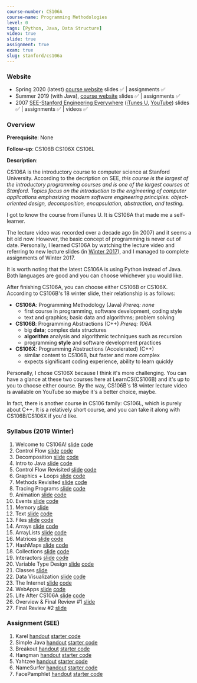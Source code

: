 ```yaml
---
course-number: CS106A
course-name: Programming Methodologies
level: 0
tags: [Python, Java, Data Structure]
video: true
slide: true
assignment: true
exam: true
slug: stanford/cs106a
---
```



### Website

- Spring 2020 (latest) [course website](http://web.stanford.edu/class/cs106a/) slides ✅ | assignments ✅
- Summer 2019 (with Java), [course website](https://web.stanford.edu/class/archive/cs/cs106a/cs106a.1198/) slides ✅ | assignments ✅
- 2007 [SEE-Stanford Engineering Everywhere](https://see.stanford.edu/Course/CS106A) ([iTunes U](https://itunes.apple.com/us/course/programming-methodology/id495054181), [YouTube](https://www.youtube.com/view_play_list?p=84A56BC7F4A1F852)) slides ✅ | assignments ✅ | videos ✅

### Overview

**Prerequisite**: None

**Follow-up**: <Link to="/stanford/cs106b">CS106B</Link> CS106X CS106L

**Description**:

CS106A is the introductory course to computer science at Stanford University. According to the decription on SEE, _this course is the largest of the introductory programming courses and is one of the largest courses at Stanford. Topics focus on the introduction to the engineering of computer applications emphasizing modern software engineering principles: object-oriented design, decomposition, encapsulation, abstraction, and testing._

I got to know the course from iTunes U. It is CS106A that made me a self-learner.

The lecture video was recorded over a decade ago (in 2007) and it seems a bit old now. However, the basic concept of programming is never out of date. Personally, I learned CS106A by watching the lecture video and referring to new lecture slides (in [Winter 2017](http://stanford.edu/class/archive/cs/cs106a/cs106a.1174/)), and I managed to complete assignments of Winter 2017.

It is worth noting that the latest CS106A is using Python instead of Java. Both languages are good and you can choose whichever you would like.

After finishing CS106A, you can choose either CS106B or CS106X. According to CS106B's 18 winter slide, their relationship is as follows:

- **CS106A**: Programming Methodology (Java) _Prereq: none_
  - first course in programming, software development, coding style
  - text and graphics; basic data and algorithms; problem solving
- **CS106B**: Programming Abstractions (C++) _Prereq: 106A_
  - big **data**; complex data structures
  - **algorithm** analysis and algorithmic techniques such as recursion
  - programming **style** and software development practices
- **CS106X**: Programming Abstractions (Accelerated) (C++)
  - similar content to CS106B, but faster and more complex
  - expects significant coding experience, ability to learn quickly

Personally, I chose CS106X because I think it's more challenging. You can have a glance at these two courses here at LearnCS(<Link to="./stanford/cs106b">CS106B</Link>) and it's up to you to choose either course. By the way, CS106B's 18 winter lecture video is available on YouTube so maybe it's a better choice, maybe.

In fact, there is another course in CS106 family: CS106L, which is purely about C++. It is a relatively short course, and you can take it along with CS106B/CS106X if you'd like.

### Syllabus (2019 Winter)

1. Welcome to CS106A! [slide](https://web.stanford.edu/class/archive/cs/cs106a/cs106a.1194/lectures/1-Welcome/1-Welcome.pdf) [code](https://web.stanford.edu/class/archive/cs/cs106a/cs106a.1194/lectures/1-Welcome/Lecture1.zip)
2. Control Flow [slide](https://web.stanford.edu/class/archive/cs/cs106a/cs106a.1194/lectures/2-ControlFlow/2-ControlFlow.pdf) [code](https://web.stanford.edu/class/archive/cs/cs106a/cs106a.1194/lectures/2-ControlFlow/MeetKarel.zip)
3. Decomposition [slide](https://web.stanford.edu/class/archive/cs/cs106a/cs106a.1194/lectures/3-Decomposition/3-Decomposition.pdf) [code](https://web.stanford.edu/class/archive/cs/cs106a/cs106a.1194/lectures/3-Decomposition/Lecture3.zip)
4. Intro to Java [slide](https://web.stanford.edu/class/archive/cs/cs106a/cs106a.1194/lectures/4-Variables/4-Variables.pdf) [code](https://web.stanford.edu/class/archive/cs/cs106a/cs106a.1194/lectures/4-Variables/Lecture4.zip)
5. Control Flow Revisited [slide](https://web.stanford.edu/class/archive/cs/cs106a/cs106a.1194/lectures/5-ControlFlowRevisited/5-ControlFlowRevisited.pdf) [code](https://web.stanford.edu/class/archive/cs/cs106a/cs106a.1194/lectures/5-ControlFlowRevisited/Lecture5.zip)
6. Graphics + Loops [slide](https://web.stanford.edu/class/archive/cs/cs106a/cs106a.1194/lectures/6-NestedLoops/6-NestedLoops.pdf) [code](https://web.stanford.edu/class/archive/cs/cs106a/cs106a.1194/lectures/6-NestedLoops/Lecture6.zip)
7. Methods Revisited [slide](https://web.stanford.edu/class/archive/cs/cs106a/cs106a.1194/lectures/7-Methods/7-Methods.pdf) [code](https://web.stanford.edu/class/archive/cs/cs106a/cs106a.1194/lectures/7-Methods/Lecture7.zip)
8. Tracing Programs [slide](https://web.stanford.edu/class/archive/cs/cs106a/cs106a.1194/lectures/8-Tracing/8-Tracing.pdf) [code](https://web.stanford.edu/class/archive/cs/cs106a/cs106a.1194/lectures/8-Tracing/Lecture8.zip)
9. Animation [slide](https://web.stanford.edu/class/archive/cs/cs106a/cs106a.1194/lectures/9-Animation/9-Animation.pdf) [code](https://web.stanford.edu/class/archive/cs/cs106a/cs106a.1194/lectures/9-Animation/Lecture9.zip)
10. Events [slide](https://web.stanford.edu/class/archive/cs/cs106a/cs106a.1194/lectures/10-Events/10-Events.pdf) [code](https://web.stanford.edu/class/archive/cs/cs106a/cs106a.1194/lectures/10-Events/Lecture10.zip)
11. Memory [slide](https://web.stanford.edu/class/archive/cs/cs106a/cs106a.1194/lectures/11-Memory/11-Memory.pdf)
12. Text [slide](https://web.stanford.edu/class/archive/cs/cs106a/cs106a.1194/lectures/12-TextProcessing/12-TextProcessing.pdf) [code](https://web.stanford.edu/class/archive/cs/cs106a/cs106a.1194/lectures/12-TextProcessing/Lecture12.zip)
13. Files [slide](https://web.stanford.edu/class/archive/cs/cs106a/cs106a.1194/lectures/13-Files/13-Files.pdf) [code](https://web.stanford.edu/class/archive/cs/cs106a/cs106a.1194/lectures/13-Files/Lecture13.zip)
14. Arrays [slide](https://web.stanford.edu/class/archive/cs/cs106a/cs106a.1194/lectures/14-Arrays/14-Arrays.pdf) [code](https://web.stanford.edu/class/archive/cs/cs106a/cs106a.1194/lectures/14-Arrays/Lecture14.zip)
15. ArrayLists [slide](https://web.stanford.edu/class/archive/cs/cs106a/cs106a.1194/lectures/15-Lists/15-Lists.pdf) [code](https://web.stanford.edu/class/archive/cs/cs106a/cs106a.1194/lectures/15-Lists/Lecture15.zip)
16. Matrices [slide](https://web.stanford.edu/class/archive/cs/cs106a/cs106a.1194/lectures/16-Matrix/16-Matrix.pdf) [code](https://web.stanford.edu/class/archive/cs/cs106a/cs106a.1194/lectures/16-Matrix/Lecture16.zip)
17. HashMaps [slide](https://web.stanford.edu/class/archive/cs/cs106a/cs106a.1194/lectures/17-HashMaps/17-HashMaps.pdf) [code](https://web.stanford.edu/class/archive/cs/cs106a/cs106a.1194/lectures/17-HashMaps/Lecture17.zip)
18. Collections [slide](https://web.stanford.edu/class/archive/cs/cs106a/cs106a.1194/lectures/18-Collections/18-Collections.pdf) [code](https://web.stanford.edu/class/archive/cs/cs106a/cs106a.1194/lectures/18-Collections/Lecture18.zip)
19. Interactors [slide](https://web.stanford.edu/class/archive/cs/cs106a/cs106a.1194/lectures/19-Interactors/19-Interactors.pdf) [code](https://web.stanford.edu/class/archive/cs/cs106a/cs106a.1194/lectures/19-Interactors/Lecture19.zip)
20. Variable Type Design [slide](https://web.stanford.edu/class/archive/cs/cs106a/cs106a.1194/lectures/20-Classes1/20-Classes1.pdf) [code](https://web.stanford.edu/class/archive/cs/cs106a/cs106a.1194/lectures/20-Classes1/Lecture20.zip)
21. Classes [slide](https://web.stanford.edu/class/archive/cs/cs106a/cs106a.1194/lectures/21-Classes2/21-Classes2.pdf)
22. Data Visualization [slide](https://web.stanford.edu/class/archive/cs/cs106a/cs106a.1194/lectures/22-Practice/22-Practice.pdf) [code](https://web.stanford.edu/class/archive/cs/cs106a/cs106a.1194/lectures/22-Practice/Lecture22.zip)
23. The Internet [slide](https://web.stanford.edu/class/archive/cs/cs106a/cs106a.1194/lectures/23-Internet/23-Internet.pdf) [code](https://web.stanford.edu/class/archive/cs/cs106a/cs106a.1194/lectures/23-Internet/Lecture23.zip)
24. WebApps [slide](https://web.stanford.edu/class/archive/cs/cs106a/cs106a.1194/lectures/24-SocialNetworks/24-SocialNetworks.pdf) [code](https://web.stanford.edu/class/archive/cs/cs106a/cs106a.1194/lectures/24-SocialNetworks/Lecture24.zip)
25. Life After CS106A [slide](https://web.stanford.edu/class/archive/cs/cs106a/cs106a.1194/lectures/25-LifeAfterCS106A/25-LifeAfterCS106A.pdf) [code](https://web.stanford.edu/class/archive/cs/cs106a/cs106a.1194/lectures/25-LifeAfterCS106A/Lecture25.zip)
26. Overview & Final Review #1 [slide](https://web.stanford.edu/class/archive/cs/cs106a/cs106a.1194/handouts/FinalReview1.pdf)
27. Final Review #2 [slide](https://web.stanford.edu/class/archive/cs/cs106a/cs106a.1194/handouts/FinalReview2.pdf)

### Assignment (SEE)

1. Karel [handout](https://see.stanford.edu/materials/icspmcs106a/07-assignment-1-karel.pdf) [starter code](https://see.stanford.edu/materials/icspmcs106a/Assignment1.zip)
2. Simple Java [handout](https://see.stanford.edu/materials/icspmcs106a/13-assignment-2-simple-java.pdf) [starter code](https://see.stanford.edu/materials/icspmcs106a/Assignment2.zip)
3. Breakout [handout](https://see.stanford.edu/materials/icspmcs106a/19-assignment-3-breakout.pdf) [starter code](https://see.stanford.edu/materials/icspmcs106a/Assignment3.zip)
4. Hangman [handout](https://see.stanford.edu/materials/icspmcs106a/27-assignment-4-hangman.pdf) [starter code](https://see.stanford.edu/materials/icspmcs106a/Assignment4.zip)
5. Yahtzee [handout](https://see.stanford.edu/materials/icspmcs106a/35-assignment-5-yahtzee.pdf) [starter code](https://see.stanford.edu/materials/icspmcs106a/Assignment5.zip)
6. NameSurfer [handout](https://see.stanford.edu/materials/icspmcs106a/39-assignment-6-name-surfer.pdf) [starter code](https://see.stanford.edu/materials/icspmcs106a/Assignment6.zip)
7. FacePamphlet [handout](https://see.stanford.edu/materials/icspmcs106a/42-assignment-7-facepamphlet.pdf) [starter code](https://see.stanford.edu/materials/icspmcs106a/Assignment7.zip)
